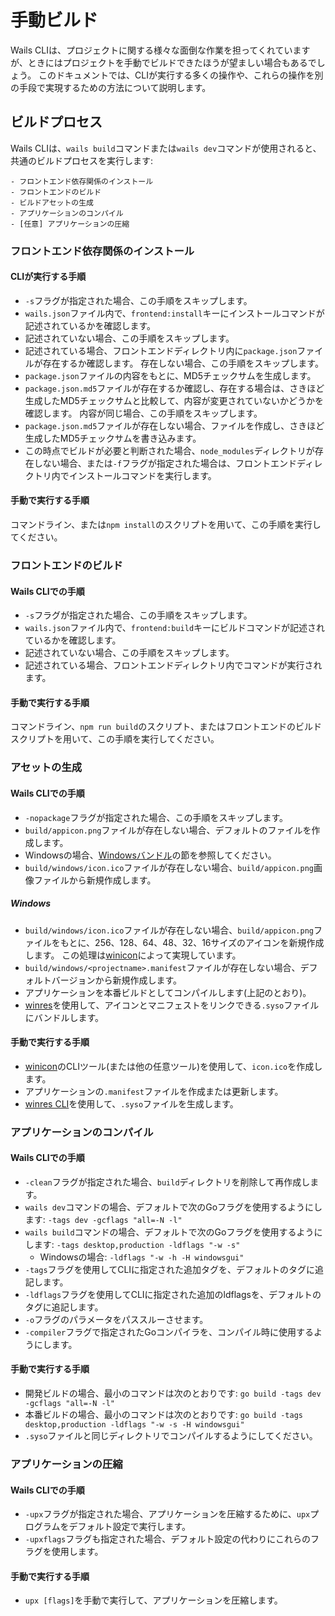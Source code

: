 # 手動ビルド

Wails CLIは、プロジェクトに関する様々な面倒な作業を担ってくれていますが、ときにはプロジェクトを手動でビルドできたほうが望ましい場合もあるでしょう。 このドキュメントでは、CLIが実行する多くの操作や、これらの操作を別の手段で実現するための方法について説明します。

## ビルドプロセス

Wails CLIは、`wails build`コマンドまたは`wails dev`コマンドが使用されると、共通のビルドプロセスを実行します:

    - フロントエンド依存関係のインストール
    - フロントエンドのビルド
    - ビルドアセットの生成
    - アプリケーションのコンパイル
    - [任意] アプリケーションの圧縮

### フロントエンド依存関係のインストール

#### CLIが実行する手順

- `-s`フラグが指定された場合、この手順をスキップします。
- `wails.json`ファイル内で、`frontend:install`キーにインストールコマンドが記述されているかを確認します。
- 記述されていない場合、この手順をスキップします。
- 記述されている場合、フロントエンドディレクトリ内に`package.json`ファイルが存在するか確認します。 存在しない場合、この手順をスキップします。
- `package.json`ファイルの内容をもとに、MD5チェックサムを生成します。
- `package.json.md5`ファイルが存在するか確認し、存在する場合は、さきほど生成したMD5チェックサムと比較して、内容が変更されていないかどうかを確認します。 内容が同じ場合、この手順をスキップします。
- `package.json.md5`ファイルが存在しない場合、ファイルを作成し、さきほど生成したMD5チェックサムを書き込みます。
- この時点でビルドが必要と判断された場合、`node_modules`ディレクトリが存在しない場合、または`-f`フラグが指定された場合は、フロントエンドディレクトリ内でインストールコマンドを実行します。

#### 手動で実行する手順

コマンドライン、または`npm install`のスクリプトを用いて、この手順を実行してください。

### フロントエンドのビルド

#### Wails CLIでの手順

- `-s`フラグが指定された場合、この手順をスキップします。
- `wails.json`ファイル内で、`frontend:build`キーにビルドコマンドが記述されているかを確認します。
- 記述されていない場合、この手順をスキップします。
- 記述されている場合、フロントエンドディレクトリ内でコマンドが実行されます。

#### 手動で実行する手順

コマンドライン、`npm run build`のスクリプト、またはフロントエンドのビルドスクリプトを用いて、この手順を実行してください。

### アセットの生成

#### Wails CLIでの手順

- `-nopackage`フラグが指定された場合、この手順をスキップします。
- `build/appicon.png`ファイルが存在しない場合、デフォルトのファイルを作成します。
- Windowsの場合、[Windowsバンドル](#windows)の節を参照してください。
- `build/windows/icon.ico`ファイルが存在しない場合、`build/appicon.png`画像ファイルから新規作成します。

##### Windows

- `build/windows/icon.ico`ファイルが存在しない場合、`build/appicon.png`ファイルをもとに、256、128、64、48、32、16サイズのアイコンを新規作成します。 この処理は[winicon](https://github.com/leaanthony/winicon)によって実現しています。
- `build/windows/<projectname>.manifest`ファイルが存在しない場合、デフォルトバージョンから新規作成します。
- アプリケーションを本番ビルドとしてコンパイルします(上記のとおり)。
- [winres](https://github.com/tc-hib/winres)を使用して、アイコンとマニフェストをリンクできる`.syso`ファイルにバンドルします。

#### 手動で実行する手順

- [winicon](https://github.com/leaanthony/winicon)のCLIツール(または他の任意ツール)を使用して、`icon.ico`を作成します。
- アプリケーションの`.manifest`ファイルを作成または更新します。
- [winres CLI](https://github.com/tc-hib/go-winres)を使用して、`.syso`ファイルを生成します。

### アプリケーションのコンパイル

#### Wails CLIでの手順

- `-clean`フラグが指定された場合、`build`ディレクトリを削除して再作成します。
- `wails dev`コマンドの場合、デフォルトで次のGoフラグを使用するようにします: `-tags dev -gcflags "all=-N -l"`
- `wails build`コマンドの場合、デフォルトで次のGoフラグを使用するようにします: `-tags desktop,production -ldflags "-w -s"`
  - Windowsの場合: `-ldflags "-w -h -H windowsgui"`
- `-tags`フラグを使用してCLIに指定された追加タグを、デフォルトのタグに追記します。
- `-ldflags`フラグを使用してCLIに指定された追加のldflagsを、デフォルトのタグに追記します。
- `-o`フラグのパラメータをパススルーさせます。
- `-compiler`フラグで指定されたGoコンパイラを、コンパイル時に使用するようにします。

#### 手動で実行する手順

- 開発ビルドの場合、最小のコマンドは次のとおりです: `go build -tags dev -gcflags "all=-N -l"`
- 本番ビルドの場合、最小のコマンドは次のとおりです: `go build -tags desktop,production -ldflags "-w -s -H windowsgui"`
- `.syso`ファイルと同じディレクトリでコンパイルするようにしてください。

### アプリケーションの圧縮

#### Wails CLIでの手順

- `-upx`フラグが指定された場合、アプリケーションを圧縮するために、`upx`プログラムをデフォルト設定で実行します。
- `-upxflags`フラグも指定された場合、デフォルト設定の代わりにこれらのフラグを使用します。

#### 手動で実行する手順

- `upx [flags]`を手動で実行して、アプリケーションを圧縮します。
